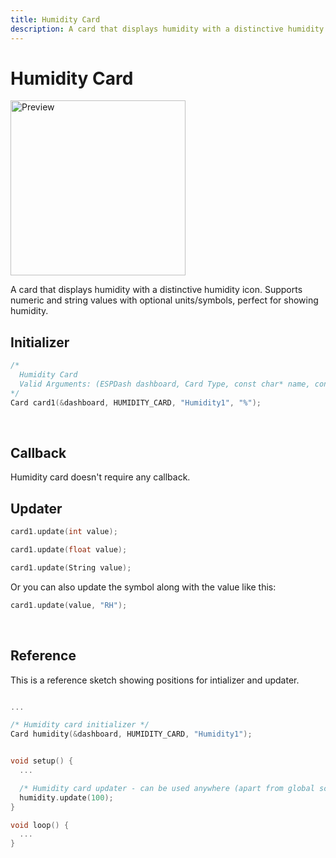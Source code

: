 ```yaml
---
title: Humidity Card
description: A card that displays humidity with a distinctive humidity icon. Supports numeric and string values with optional units/symbols, perfect for showing humidity.
---
```



# Humidity Card

<img className="card-preview" src="/img/v4/humidity-card.png" width="280px" alt="Preview" />

A card that displays humidity with a distinctive humidity icon. Supports numeric and string values with optional units/symbols, perfect for showing humidity.

## Initializer

```cpp
/* 
  Humidity Card
  Valid Arguments: (ESPDash dashboard, Card Type, const char* name, const char* symbol (optional) )
*/
Card card1(&dashboard, HUMIDITY_CARD, "Humidity1", "%");
```

<br/>

## Callback

<Callout>
Humidity card doesn't require any callback.
</Callout>

<br/>

## Updater

```cpp
card1.update(int value);
```

```cpp
card1.update(float value);
```

```cpp
card1.update(String value);
```

Or you can also update the symbol along with the value like this:

```cpp
card1.update(value, "RH");
```

<br/>

## Reference

This is a reference sketch showing positions for intializer and updater.

```cpp

...

/* Humidity card initializer */
Card humidity(&dashboard, HUMIDITY_CARD, "Humidity1");


void setup() {
  ...

  /* Humidity card updater - can be used anywhere (apart from global scope) */
  humidity.update(100);
}

void loop() {
  ...
}

```
